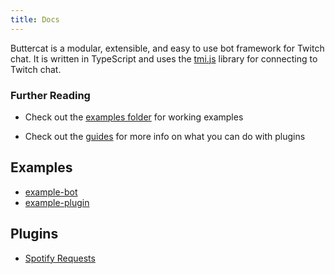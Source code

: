 ```yaml
---
title: Docs
---
```


Buttercat is a modular, extensible, and easy to use bot framework for Twitch chat.
It is written in TypeScript and uses the [tmi.js](https://tmijs.com/) library for connecting to Twitch chat.

### Further Reading

- Check out the [examples folder](examples) for working examples

- Check out the [guides](https://buttercat.dev/guides) for more info on what you can do with plugins

## Examples

- [example-bot](https://github.com/MarcDonald/buttercat/tree/main/examples/example-bot)
- [example-plugin](https://github.com/MarcDonald/buttercat/tree/main/examples/example-plugin)

## Plugins

- [Spotify Requests](https://buttercat.dev/guides/plugins/spotify-requests)
